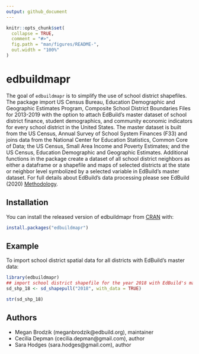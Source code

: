 ```yaml
---
output: github_document
---
```


<!-- README.md is generated from README.Rmd. Please edit that file -->

```r
knitr::opts_chunk$set(
  collapse = TRUE,
  comment = "#>",
  fig.path = "man/figures/README-",
  out.width = "100%"
)
```

# edbuildmapr

<!-- badges: start -->
<!-- badges: end -->

The goal of `edbuildmapr` is to simplify the use of school district shapefiles. The package import US
  Census Bureau, Education Demographic and Geographic Estimates Program, Composite School District
  Boundaries Files for 2013-2019 with the option to attach EdBuild's master dataset of school district
  finance, student demographics, and community economic indicators for every school district in the United
  States. The master dataset is built from the US Census, Annual Survey of School System Finances (F33) and
  joins data from the National Center for Education Statistics, Common Core of Data; the US Census,
  Small Area Income and Poverty Estimates; and the US Census, Education Demographic and Geographic 
  Estimates. Additional functions in the package create a dataset of all school district neighbors as 
  either a dataframe or a shapefile and maps of selected districts at the state or neighbor level
  symbolized by a selected variable in EdBuild's master dataset. For full details about EdBuild's data
  processing please see EdBuild (2020) [Methodology](http://data.edbuild.org/). 

## Installation

You can install the released version of edbuildmapr from [CRAN](https://CRAN.R-project.org) with:

``` r
install.packages("edbuildmapr")
```

## Example

To import school district spatial data for all districts with EdBuild's master data: 

```r
library(edbuildmapr)
## import school district shapefile for the year 2018 with EdBuild's master dataset attached. 
sd_shp_18 <- sd_shapepull("2018", with_data = TRUE)

str(sd_shp_18)
```

## Authors
* Megan Brodzik (meganbrodzik@edbuild.org), maintainer
* Cecilia Depman (cecilia.depman@gmail.com), author 
* Sara Hodges (sara.hodges@gmail.com), author
